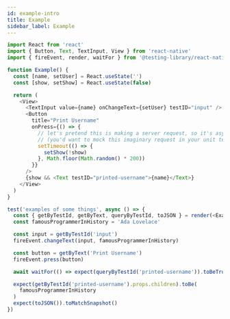 ```yaml
---
id: example-intro
title: Example
sidebar_label: Example
---
```


```javascript
import React from 'react'
import { Button, Text, TextInput, View } from 'react-native'
import { fireEvent, render, waitFor } from '@testing-library/react-native'

function Example() {
  const [name, setUser] = React.useState('')
  const [show, setShow] = React.useState(false)

  return (
    <View>
      <TextInput value={name} onChangeText={setUser} testID="input" />
      <Button
        title="Print Username"
        onPress={() => {
          // let's pretend this is making a server request, so it's async
          // (you'd want to mock this imaginary request in your unit tests)...
          setTimeout(() => {
            setShow(!show)
          }, Math.floor(Math.random() * 200))
        }}
      />
      {show && <Text testID="printed-username">{name}</Text>}
    </View>
  )
}

test('examples of some things', async () => {
  const { getByTestId, getByText, queryByTestId, toJSON } = render(<Example />)
  const famousProgrammerInHistory = 'Ada Lovelace'

  const input = getByTestId('input')
  fireEvent.changeText(input, famousProgrammerInHistory)

  const button = getByText('Print Username')
  fireEvent.press(button)

  await waitFor(() => expect(queryByTestId('printed-username')).toBeTruthy())

  expect(getByTestId('printed-username').props.children).toBe(
    famousProgrammerInHistory
  )
  expect(toJSON()).toMatchSnapshot()
})
```
